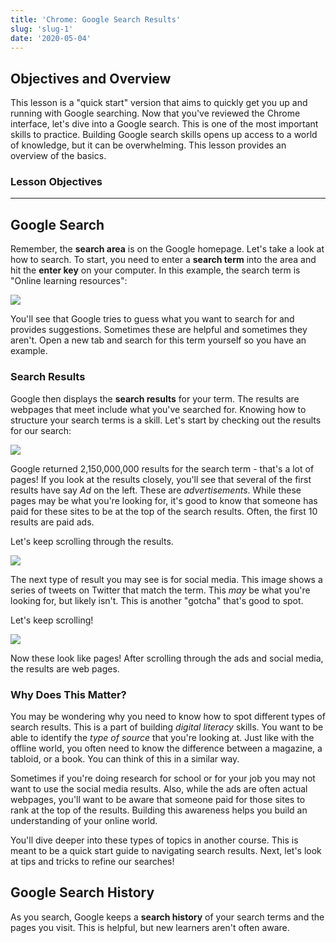 ```yaml
---
title: 'Chrome: Google Search Results'
slug: 'slug-1'
date: '2020-05-04'
---
```


## Objectives and Overview

This lesson is a "quick start" version that aims to quickly get you up and running with Google searching. Now that you've reviewed the Chrome interface, let's dive into a Google search. This is one of the most important skills to practice. Building Google search skills opens up access to a world of knowledge, but it can be overwhelming. This lesson provides an overview of the basics.

### Lesson Objectives

---

## Google Search

Remember, the **search area** is on the Google homepage. Let's take a look at how to search. To start, you need to enter a **search term** into the area and hit the **enter key** on your computer. In this example, the search term is "Online learning resources":

![](images/chrome-search-1024x610.jpg)

You'll see that Google tries to guess what you want to search for and provides suggestions. Sometimes these are helpful and sometimes they aren't. Open a new tab and search for this term yourself so you have an example.

### Search Results

Google then displays the **search results** for your term. The results are webpages that meet include what you've searched for. Knowing how to structure your search terms is a skill. Let's start by checking out the results for our search:

![](images/chrome-search-results-ads-1024x610.jpg)

Google returned 2,150,000,000 results for the search term - that's a lot of pages! If you look at the results closely, you'll see that several of the first results have say _Ad_ on the left. These are _advertisements_. While these pages may be what you're looking for, it's good to know that someone has paid for these sites to be at the top of the search results. Often, the first 10 results are paid ads.

Let's keep scrolling through the results.

![](images/chrome-search-results-social-1024x602.jpg)

The next type of result you may see is for social media. This image shows a series of tweets on Twitter that match the term. This _may_ be what you're looking for, but likely isn't. This is another "gotcha" that's good to spot.

Let's keep scrolling!

![](images/chrome-search-results-1-1024x602.jpg)

Now these look like pages! After scrolling through the ads and social media, the results are web pages.

### Why Does This Matter?

You may be wondering why you need to know how to spot different types of search results. This is a part of building _digital literacy_ skills. You want to be able to identify the _type of source_ that you're looking at. Just like with the offline world, you often need to know the difference between a magazine, a tabloid, or a book. You can think of this in a similar way.

Sometimes if you're doing research for school or for your job you may not want to use the social media results. Also, while the ads are often actual webpages, you'll want to be aware that someone paid for those sites to rank at the top of the results. Building this awareness helps you build an understanding of your online world.

You'll dive deeper into these types of topics in another course. This is meant to be a quick start guide to navigating search results. Next, let's look at tips and tricks to refine our searches!

## Google Search History

As you search, Google keeps a **search history** of your search terms and the pages you visit. This is helpful, but new learners aren't often aware.
